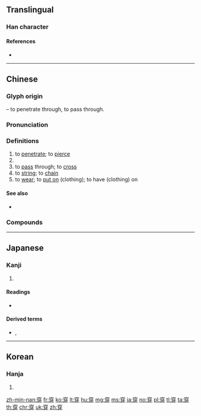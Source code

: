 {{character info/new}}
==Translingual==

===Han character===
{{Han char|rn=116|rad=穴|as=04|sn=9|four=30241|canj=JCMVH|ids=⿱穴牙}}

====References====
* {{Han ref|kx=0863.180|dkj=25436|dj=1291.170|hdz=42722.060|uh=7A7F|ud=31359|bh=ACEF|bd=44271}}

----

==Chinese==
{{zh-forms}}

===Glyph origin===
{{Han etym}}
{{Han compound|穴|牙|ls=ic|t1=cave|t2=tooth}} – to penetrate through, to pass through.

===Pronunciation===
{{zh-pron
|m=chuān
|ma=y
|c=cyun1
|h=pfs=chhôn
|md=
|mn=chhng/chhoan/chhēng
|mn_note=chhng - vernacular, chhoan - literary
|mn-t=cêng7
|w=1tshoe
|ma=y
|mc=y
|oc=y
|cat=v
}}

===Definitions===
{{zh-hanzi}}

# to [[penetrate]]; to [[pierce]]
# {{n-g|placed after verbs to indicate “thoroughly; completely”}}
# to [[pass]] through; to [[cross]]
# to [[string]]; to [[chain]]
# to [[wear]]; to [[put on]] (clothing); to have (clothing) on

====See also====
* {{zh-l|戴}}

===Compounds===
{{zh-der|穿上|亂箭穿心|心堅石穿|張飛穿針|引線穿針|山溜穿石|學如穿井|亂穿靴|天穿節|妄生穿鑿|反穿皮襖|望眼將穿|戶限為穿|穿著|穿孝|穿心槓子|萬箭穿心|穿鑿|穿胸|穿房入戶|水滴石穿|揭穿|戳穿|穿針引線|渴而穿井|望穿秋水|穿衣鏡|眼穿|穿插|穿雲裂石|穿鼻草約|穿鼻|穿關|穿鑿附會|穿金戴銀|穿透|穿跟斗|穿越|穿袍兒的|穿花蛺蝶|穿花納錦|穿耳|穿線裝|穿紅著綠|穿窬之盜|穿甲彈|穿楊貫蝨|穿楊百步|穿楊|穿梭外交|穿梭|穿換|穿戴|穿心|穿廊|穿帶印|穿帶|穿山甲|穿孔|穿堂門|穿堂|穿刺|穿麻掛孝|穿靴戴帽|滴水穿石|穿壁引光|拆穿|眼穿腸斷|看穿|穿素|撞府穿州|百步穿楊|穿結|碑穿|穿幫|望眼欲穿|斗筲穿窬|磨穿鐵硯|洞穿|穿房過屋|步雪履穿|東穿西撞|掘穿|穿線膠裝|貫穿|試穿|說穿|聽人穿鼻|蝴蝶穿花|貫穿今古|腰椎穿刺|胃穿孔|臨渴穿井|腸穿孔|羊膜穿刺|鐵硯磨穿|貫穿馳騁|開渠穿井|箭穿鴈嘴}}

{{zh-cat|Beginning}}

----

==Japanese==

===Kanji===
{{ja-kanji|grade=n|rs=穴04}}

# {{defn|lang=ja|sort=穴04}}

====Readings====
* {{ja-readings|goon=[[せん]] (sen)|kanon=[[せん]] (sen)|kun=[[うがつ]] (ugatsu), [[はく]] ([[haku]])}}

====Derived terms====
* {{ja-r|穿る|ほじる}}, {{ja-r|穿る|ほじくる}}

----

==Korean==

===Hanja===
{{ko-hanja|hangeul=천|eumhun=|mr=ch'ŏn|y=chen}}

# {{defn|lang=ko|sort=穴04}}

[[zh-min-nan:穿]]
[[fr:穿]]
[[ko:穿]]
[[lt:穿]]
[[hu:穿]]
[[mg:穿]]
[[ms:穿]]
[[ja:穿]]
[[no:穿]]
[[pl:穿]]
[[tl:穿]]
[[ta:穿]]
[[th:穿]]
[[chr:穿]]
[[uk:穿]]
[[zh:穿]]